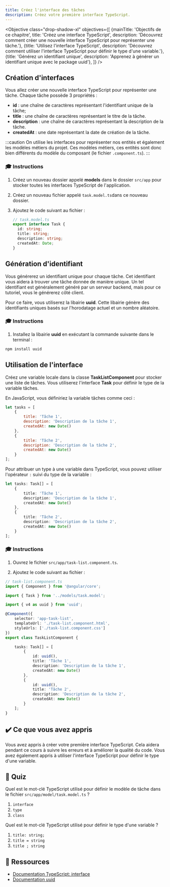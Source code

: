 ```yaml
---
title: Créez l'interface des tâches
description: Créez votre première interface TypeScript.
---
```



<Objective class="drop-shadow-xl" objectives={[
    {mainTitle: 'Objectifs de ce chapitre', title: 'Créez une interface TypeScript', description: 'Découvrez comment créer une nouvelle interface TypeScript pour représenter une tâche.'},
    {title: 'Utilisez l\'interface TypeScript', description: 'Découvrez comment utiliser l\'interface TypeScript pour définir le type d\'une variable.'},
    {title: 'Générez un identifiant unique', description: 'Apprenez à générer un identifiant unique avec le package uuid'},
]} />

## Création d'interfaces

Vous allez créer une nouvelle interface TypeScript pour représenter une tâche.
Chaque tâche possède 3 propriétés :

- **id** : une chaîne de caractères représentant l'identifiant unique de la tâche;
- **title** : une chaîne de caractères représentant le titre de la tâche.
- **description** : une chaîne de caractères représentant la description de la tâche.
- **createdAt** : une date représentant la date de création de la tâche.

:::caution
On utilise les interfaces pour représenter nos entités et également les modèles métiers du projet.
Ces modèles métiers, ces entités sont donc bien différents du modèle du composant (le fichier `.component.ts`).
:::

### 🎓 Instructions

<Steps>

1. Créez un nouveau dossier appelé **models** dans le dossier `src/app` pour stocker toutes les interfaces TypeScript de l'application.

1. Créez un nouveau fichier appelé `task.model.ts`dans ce nouveau dossier.

2. Ajoutez le code suivant au fichier :

    ```typescript
    // task.model.ts
    export interface Task {
      id: string;
      title: string;
      description: string;
      createdAt: Date;
    }
    ```

</Steps>

## Génération d'identifiant

Vous générerez un identifiant unique pour chaque tâche. Cet identifiant vous aidera à trouver une tâche donnée de manière unique.
Un tel identifiant est généralement généré par un serveur backend, mais pour ce tutoriel, vous le générerez côté client.

Pour ce faire, vous utiliserez la libairie **uuid**. Cette libairie génère des identifiants uniques basés sur l'horodatage actuel et un nombre aléatoire.

### 🎓 Instructions

1. Installez la libairie **uuid** en exécutant la commande suivante dans le terminal :

```bash
npm install uuid
```

## Utilisation de l'interface

Créez une variable locale dans la classe **TaskListComponent** pour stocker une liste de tâches.
Vous utiliserez l'interface **Task** pour définir le type de la variable tâches.

En JavaScript, vous définiriez la variable tâches comme ceci :

```javascript
let tasks = [
    {
        title: 'Tâche 1',
        description: 'Description de la tâche 1',
        createdAt: new Date()
    },
    {
        title: 'Tâche 2',
        description: 'Description de la tâche 2',
        createdAt: new Date()
    }
];
```

Pour attribuer un type à une variable dans TypeScript, vous pouvez utiliser l'opérateur `:` suivi du type de la variable :

```typescript ins=": Task[]"
let tasks: Task[] = [
    {
        title: 'Tâche 1',
        description: 'Description de la tâche 1',
        createdAt: new Date()
    },
    {
        title: 'Tâche 2',
        description: 'Description de la tâche 2',
        createdAt: new Date()
    }
];
```

### 🎓 Instructions

1. Ouvrez le fichier `src/app/task-list.component.ts`.

2. Ajoutez le code suivant au fichier :

```typescript ins={"Importez l'interface des tâches": 3-4} ins={"Importez le package uuid": 5-6} ins={"Ajoutez la variable tâches": 14-28}
// task-list.component.ts
import { Component } from '@angular/core';

import { Task } from '../models/task.model';

import { v4 as uuid } from 'uuid';

@Component({
    selector: 'app-task-list',
    templateUrl: './task-list.component.html',
    styleUrls: ['./task-list.component.css']
})
export class TaskListComponent {

    tasks: Task[] = [
        {
            id: uuid(),
            title: 'Tâche 1',
            description: 'Description de la tâche 1',
            createdAt: new Date()
        },
        {
            id: uuid(),
            title: 'Tâche 2',
            description: 'Description de la tâche 2',
            createdAt: new Date()
        }
    ];
}
```

## ✔️ Ce que vous avez appris

Vous avez appris à créer votre première interface TypeScript. Cela aidera pendant ce cours à suivre les erreurs et à améliorer la qualité du code.
Vous avez également appris à utiliser l'interface TypeScript pour définir le type d'une variable.

## 🚦 Quiz

Quel est le mot-clé TypeScript utilisé pour définir le modèle de tâche dans le fichier `src/app/model/task.model.ts` ?

1. `interface`
2. `type`
3. `class`

Quel est le mot-clé TypeScript utilisé pour définir le type d'une variable ?

1. `title: string;`
2. `title = string`
3. `title ; string`

## 🔗 Ressources

- <a href="https://www.typescriptlang.org/docs/handbook/interfaces.html" target="_blank">Documentation TypeScript: interface</a>
- <a href="https://github.com/uuidjs/uuid?tab=readme-ov-file#uuid--" target="_blank">Documentation uuid</a>


